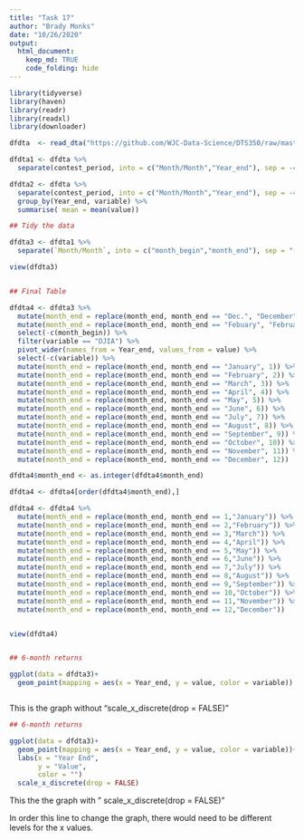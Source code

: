 ```yaml
---
title: "Task 17"
author: "Brady Monks"
date: "10/26/2020"
output: 
  html_document:
    keep_md: TRUE
    code_folding: hide
---
```


```r


library(tidyverse)
library(haven)
library(readr)
library(readxl)
library(downloader)

dfdta  <- read_dta("https://github.com/WJC-Data-Science/DTS350/raw/master/Dart_Expert_Dow_6month_anova/Dart_Expert_Dow_6month_anova.dta")

dfdta1 <- dfdta %>%
  separate(contest_period, into = c("Month/Month","Year_end"), sep = -4)

dfdta2 <- dfdta %>%
  separate(contest_period, into = c("Month/Month","Year_end"), sep = -4) %>%
  group_by(Year_end, variable) %>%
  summarise( mean = mean(value))

## Tidy the data

dfdta3 <- dfdta1 %>%
  separate(`Month/Month`, into = c("month_begin","month_end"), sep = "-")

view(dfdta3)


## Final Table

dfdta4 <- dfdta3 %>%
  mutate(month_end = replace(month_end, month_end == "Dec.", "December")) %>%
  mutate(month_end = replace(month_end, month_end == "Febuary", "February")) %>%
  select(-c(month_begin)) %>%
  filter(variable == "DJIA") %>%
  pivot_wider(names_from = Year_end, values_from = value) %>%
  select(-c(variable)) %>%
  mutate(month_end = replace(month_end, month_end == "January", 1)) %>%
  mutate(month_end = replace(month_end, month_end == "February", 2)) %>%
  mutate(month_end = replace(month_end, month_end == "March", 3)) %>%
  mutate(month_end = replace(month_end, month_end == "April", 4)) %>%
  mutate(month_end = replace(month_end, month_end == "May", 5)) %>%
  mutate(month_end = replace(month_end, month_end == "June", 6)) %>%
  mutate(month_end = replace(month_end, month_end == "July", 7)) %>%
  mutate(month_end = replace(month_end, month_end == "August", 8)) %>%
  mutate(month_end = replace(month_end, month_end == "September", 9)) %>%
  mutate(month_end = replace(month_end, month_end == "October", 10)) %>%
  mutate(month_end = replace(month_end, month_end == "November", 11)) %>%
  mutate(month_end = replace(month_end, month_end == "December", 12)) 

dfdta4$month_end <- as.integer(dfdta4$month_end)

dfdta4 <- dfdta4[order(dfdta4$month_end),]

dfdta4 <- dfdta4 %>%
  mutate(month_end = replace(month_end, month_end == 1,"January")) %>%
  mutate(month_end = replace(month_end, month_end == 2,"February")) %>%
  mutate(month_end = replace(month_end, month_end == 3,"March")) %>%
  mutate(month_end = replace(month_end, month_end == 4,"April")) %>%
  mutate(month_end = replace(month_end, month_end == 5,"May")) %>%
  mutate(month_end = replace(month_end, month_end == 6,"June")) %>%
  mutate(month_end = replace(month_end, month_end == 7,"July")) %>%
  mutate(month_end = replace(month_end, month_end == 8,"August")) %>%
  mutate(month_end = replace(month_end, month_end == 9,"September")) %>%
  mutate(month_end = replace(month_end, month_end == 10,"October")) %>%
  mutate(month_end = replace(month_end, month_end == 11,"November")) %>%
  mutate(month_end = replace(month_end, month_end == 12,"December"))


view(dfdta4)


## 6-month returns

ggplot(data = dfdta3)+
  geom_point(mapping = aes(x = Year_end, y = value, color = variable))



```

This is the graph without "scale_x_discrete(drop = FALSE)"

``` r

## 6-month returns

ggplot(data = dfdta3)+
  geom_point(mapping = aes(x = Year_end, y = value, color = variable))+
  labs(x = "Year End",
       y = "Value",
       color = "")
  scale_x_discrete(drop = FALSE)


```

This the the graph with " scale_x_discrete(drop = FALSE)"

In order this line to change the graph, there would need to be different levels for the x values.